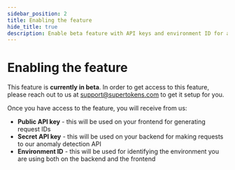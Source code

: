 ```yaml
---
sidebar_position: 2
title: Enabling the feature
hide_title: true
description: Enable beta feature with API keys and environment ID for anomaly detection.
---
```


# Enabling the feature

This feature is **currently in beta**. In order to get access to this feature, please reach out to us at support@supertokens.com to get it setup for you. 

Once you have access to the feature, you will receive from us:
- **Public API key** - this will be used on your frontend for generating request IDs
- **Secret API key** - this will be used on your backend for making requests to our anomaly detection API
- **Environment ID** - this will be used for identifying the environment you are using both on the backend and the frontend
